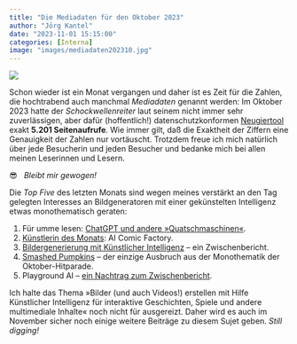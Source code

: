 ```yaml
---
title: "Die Mediadaten für den Oktober 2023"
author: "Jörg Kantel"
date: "2023-11-01 15:15:00"
categories: [Interna]
image: "images/mediadaten202310.jpg"
---
```


[![](images/mediadaten202310-b.jpg)](https://www.flickr.com/photos/schockwellenreiter/53302739669/)

Schon wieder ist ein Monat vergangen und daher ist es Zeit für die Zahlen, die hochtrabend auch manchmal *Mediadaten* genannt werden: Im Oktober 2023 hatte der *Schockwellenreiter* laut seinem nicht immer sehr zuverlässigen, aber dafür (hoffentlich!) datenschutzkonformen [Neugiertool](https://kantel.github.io/posts/2022120702_goatcounter/) exakt **5.201 Seitenaufrufe**. Wie immer gilt, daß die Exaktheit der Ziffern eine Genauigkeit der Zahlen nur vortäuscht. Trotzdem freue ich mich natürlich über jede Besucherin und jeden Besucher und bedanke mich bei allen meinen Leserinnen und Lesern.

😎 &nbsp; *Bleibt mir gewogen!*

Die *Top Five* des letzten Monats sind wegen meines verstärkt an den Tag gelegten Interesses an Bildgeneratoren mit einer gekünstelten Intelligenz etwas monothematisch geraten:

1. Für umme lesen: [ChatGPT und andere »Quatschmaschinen«](https://kantel.github.io/posts/2023100503_quatschmaschinen/).
2. [Künstlerin des Monats](https://kantel.github.io/posts/2023100103_ai_comic_factory/): AI Comic Factory.
3. [Bildergenerierung mit Künstlicher Intelligenz](https://kantel.github.io/posts/2023101201_ki-bilder-zwischenbericht/) – ein Zwischenbericht.
4. [Smashed Pumpkins](https://kantel.github.io/posts/2023102101_smashed_pumpkins/) -- der einzige Ausbruch aus der Monothematik der Oktober-Hitparade.
5. Playground AI – [ein Nachtrag zum Zwischenbericht](https://kantel.github.io/posts/2023101301_playground_ai/).

Ich halte das Thema »Bilder (und auch Videos!) erstellen mit Hilfe Künstlicher Intelligenz für interaktive Geschichten, Spiele und andere multimediale Inhalte« noch nicht für ausgereizt. Daher wird es auch im November sicher noch einige weitere Beiträge zu diesem Sujet geben. *Still digging!*

